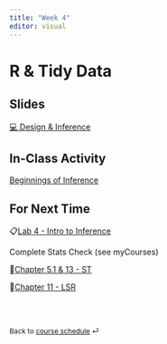 ```yaml
---
title: "Week 4"
editor: visual
---
```


# R & Tidy Data

## Slides

[💻 Design & Inference](../slides/lec-4_design-inference.html){target="_blank"}

## In-Class Activity

[Beginnings of Inference](../class-activities/wk4_beg-inf.html){target="_blank"}

## For Next Time

📋[Lab 4 - Intro to Inference](../labs/lab-4.html)

Complete Stats Check (see myCourses)

📖[Chapter 5.1 & 13 - ST](https://statsthinking21.github.io/statsthinking21-core-site/){target="_blank"}

📖[Chapter 11 - LSR](https://learningstatisticswithr.com/book/){target="_blank"}

<br><br>

::: {style="font-size: 0.875em;"}
Back to [course schedule](/ "Course schedule") ⏎
:::

